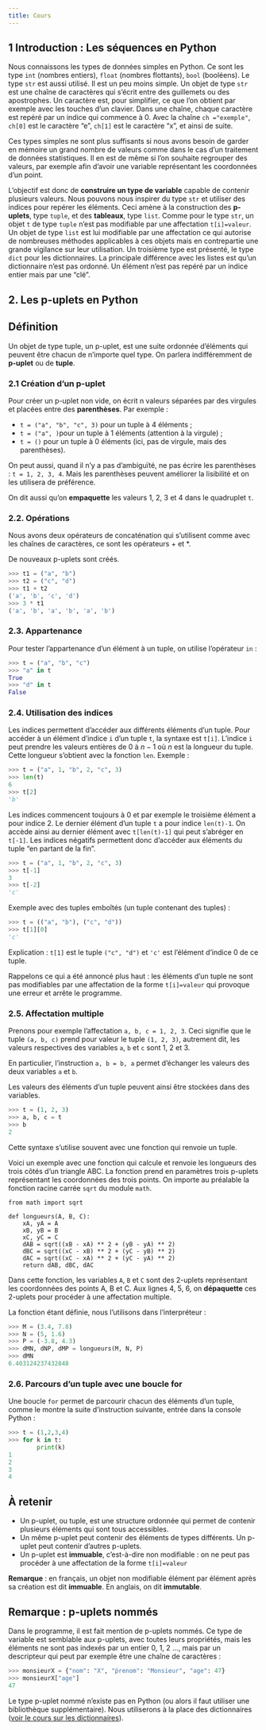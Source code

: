 ---
title: Cours
---

## 1 Introduction : Les séquences en Python

Nous connaissons les types de données simples en Python. Ce sont les type ``int`` (nombres entiers), ``float`` (nombres flottants), ``bool`` (booléens). Le type ``str`` est aussi utilisé. Il est un peu moins simple. Un objet de type ``str`` est une chaîne de caractères qui s'écrit entre des guillemets ou des apostrophes. Un caractère est, pour simplifier, ce que l'on obtient par exemple avec les touches d'un clavier. Dans une chaîne, chaque caractère est repéré par un indice qui commence à 0. Avec la chaîne ``ch ="exemple"``, ``ch[0]`` est le caractère "e", ``ch[1]`` est le caractère "x", et ainsi de suite.

Ces types simples ne sont plus suffisants si nous avons besoin de garder en mémoire un grand nombre de valeurs comme dans le cas d'un traitement de données statistiques. Il en est de même si l'on souhaite regrouper des valeurs, par exemple afin d'avoir une variable représentant les coordonnées d'un point.

L'objectif est donc de **construire un type de variable** capable de contenir plusieurs valeurs. Nous pouvons nous inspirer du type ``str`` et utiliser des indices pour repérer les éléments. Ceci amène à la construction des **p-uplets**, type ``tuple``, et des **tableaux**, type ``list``. Comme pour le type ``str``, un objet ``t`` de type ``tuple`` n'est pas modifiable par une affectation ``t[i]=valeur``. Un objet de type ``list`` est lui modifiable par une affectation ce qui autorise de nombreuses méthodes applicables à ces objets mais en contrepartie une grande vigilance sur leur utilisation. Un troisième type est présenté, le type ``dict`` pour les dictionnaires. La principale différence avec les listes est qu'un dictionnaire n'est pas ordonné. Un élément n'est pas repéré par un indice entier mais par une "clé".

##  2. Les p-uplets en Python

:::{.callout-tip}
## Définition
Un objet de type tuple, un p-uplet, est une suite ordonnée d'éléments qui peuvent être chacun de n'importe quel type. On parlera indifféremment de **p-uplet** ou de **tuple**.
:::

### 2.1 Création d'un p-uplet

Pour créer un p-uplet non vide, on écrit n valeurs séparées par des virgules et placées entre des **parenthèses**. Par exemple :

* ``t = ("a", "b", "c", 3)`` pour un tuple à 4 éléments ;
* ``t = ("a", )``pour un tuple à 1 éléments (attention à la virgule) ;
* ``t = ()`` pour un tuple à 0 éléments (ici, pas de virgule, mais des parenthèses).

On peut aussi, quand il n'y a pas d'ambiguïté, ne pas écrire les parenthèses : ``t = 1, 2, 3, 4``. Mais les parenthèses peuvent améliorer la lisibilité et on les utilisera de préférence.

On dit aussi qu'on **empaquette** les valeurs 1, 2, 3 et 4 dans le quadruplet ``t``.

### 2.2. Opérations

Nous avons deux opérateurs de concaténation qui s'utilisent comme avec les chaînes de caractères, ce sont les opérateurs + et *.

De nouveaux p-uplets sont créés.

````python
>>> t1 = ("a", "b")
>>> t2 = ("c", "d")
>>> t1 + t2
('a', 'b', 'c', 'd')
>>> 3 * t1
('a', 'b', 'a', 'b', 'a', 'b')
````

### 2.3. Appartenance

Pour tester l'appartenance d'un élément à un tuple, on utilise l'opérateur ``in`` :

````python
>>> t = ("a", "b", "c")
>>> "a" in t
True
>>> "d" in t
False
````

### 2.4. Utilisation des indices

Les indices permettent d'accéder aux différents éléments d'un tuple. Pour accéder à un élément d'indice ``i`` d'un tuple ``t``, la syntaxe est ``t[i]``. L'indice ``i`` peut prendre les valeurs entières de 0 à $n − 1$ où $n$ est la longueur du tuple. Cette longueur s'obtient avec la fonction ``len``. Exemple :

````python
>>> t = ("a", 1, "b", 2, "c", 3)
>>> len(t)
6
>>> t[2]
'b'
````

Les indices commencent toujours à 0 et par exemple le troisième élément a pour indice 2. Le dernier élément d'un tuple ``t`` a pour indice ``len(t)-1``. On accède ainsi au dernier élément avec ``t[len(t)-1]`` qui peut s'abréger en ``t[-1]``. Les indices négatifs permettent donc d'accéder aux éléments du tuple "en partant de la fin".

````python
>>> t = ("a", 1, "b", 2, "c", 3)
>>> t[-1]
3
>>> t[-2]
'c'
````

Exemple avec des tuples emboîtés (un tuple contenant des tuples) :

````python
>>> t = (("a", "b"), ("c", "d"))
>>> t[1][0]
'c'
````

Explication : ``t[1]`` est le tuple ``("c", "d")`` et ``'c'`` est l'élément d'indice 0 de ce tuple.

Rappelons ce qui a été annoncé plus haut : les éléments d'un tuple ne sont pas modifiables par une affectation de la forme ``t[i]=valeur`` qui provoque une erreur et arrête le programme.

### 2.5. Affectation multiple

Prenons pour exemple l'affectation ``a, b, c = 1, 2, 3``. Ceci signifie que le tuple ``(a, b, c)`` prend pour valeur le tuple ``(1, 2, 3)``, autrement dit, les valeurs respectives des variables ``a``, ``b`` et ``c`` sont 1, 2 et 3.

En particulier, l'instruction ``a, b = b, a`` permet d'échanger les valeurs des deux variables ``a`` et ``b``.

Les valeurs des éléments d'un tuple peuvent ainsi être stockées dans des variables.

````python
>>> t = (1, 2, 3)
>>> a, b, c = t
>>> b
2
````

Cette syntaxe s'utilise souvent avec une fonction qui renvoie un tuple.

Voici un exemple avec une fonction qui calcule et renvoie les longueurs des trois côtés d'un triangle ABC. La fonction prend en paramètres trois p-uplets représentant les coordonnées des trois points. On importe au préalable la fonction racine carrée ``sqrt`` du module ``math``.

````{.python code-line-numbers="true"}
from math import sqrt

def longueurs(A, B, C):
    xA, yA = A
    xB, yB = B
    xC, yC = C
    dAB = sqrt((xB - xA) ** 2 + (yB - yA) ** 2)
    dBC = sqrt((xC - xB) ** 2 + (yC - yB) ** 2)
    dAC = sqrt((xC - xA) ** 2 + (yC - yA) ** 2)
    return dAB, dBC, dAC
````

Dans cette fonction, les variables ``A``, ``B`` et ``C`` sont des 2-uplets représentant les coordonnées des points A, B et C. Aux lignes 4, 5, 6, on **dépaquette** ces 2-uplets pour procéder à une affectation multiple.

La fonction étant définie, nous l'utilisons dans l'interpréteur :

````python
>>> M = (3.4, 7.8)
>>> N = (5, 1.6)
>>> P = (-3.8, 4.3)
>>> dMN, dNP, dMP = longueurs(M, N, P)
>>> dMN
6.403124237432848
````

### 2.6. Parcours d'un tuple avec une boucle for

Une boucle ``for`` permet de parcourir chacun des éléments d'un tuple, comme le montre la suite d'instruction suivante, entrée dans la console Python :

````python
>>> t = (1,2,3,4)
>>> for k in t: 
        print(k)
1
2
3
4
````

:::{.callout-important}
## À retenir
* Un p-uplet, ou tuple, est une structure ordonnée qui permet de contenir plusieurs éléments qui sont tous accessibles.
* Un même p-uplet peut contenir des éléments de types différents. Un p-uplet peut contenir d'autres p-uplets.
* Un p-uplet est **immuable**, c'est-à-dire non modifiable : on ne peut pas procéder à une affectation de la forme ``t[i]=valeur``
:::

**Remarque** : en français, un objet non modifiable élément par élément après sa création est dit **immuable**. En anglais, on dit **immutable**.

:::{.callout-note}
## Remarque : p-uplets nommés
Dans le programme, il est fait mention de p-uplets nommés. Ce type de variable est semblable aux p-uplets, avec toutes leurs propriétés, mais les éléments ne sont pas indexés par un entier 0, 1, 2 ..., mais par un descripteur qui peut par exemple être une chaîne de caractères :

````python
>>> monsieurX = {"nom": "X", "́prenom": "Monsieur", "age": 47}
>>> monsieurX["age"]
47
````

Le type p-uplet nommé n'existe pas en Python (ou alors il faut utiliser une bibliothèque supplémentaire). Nous utiliserons à la place des dictionnaires ([voir le cours sur les dictionnaires]()).
:::